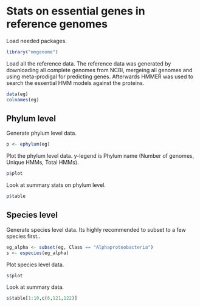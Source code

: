 Stats on essential genes in reference genomes
========================================================

Load needed packages.
```r
library("mmgenome")
```

Load all the reference data. The reference data was generated by downloading all complete genomes from NCBI, mergeing all genomes and using meta-prodigal for predicting genes. Afterwards HMMER was used to search the essential HMM models against the proteins.
```r
data(eg)
colnames(eg)
```

## Phylum level

Generate phylum level data.
```r
p <- ephylum(eg)
```

Plot the phylum level data. y-legend is Phylum name (Number of genomes, Unique HMMs, Total HMMs).
```r
p$plot
```

Look at summary stats on phylum level.
```r
p$table
```

## Species level
Generate species level data. Its highly recommended to subset to a few species first..
```r
eg_alpha <- subset(eg, Class == "Alphaproteobacteria")
s <- especies(eg_alpha)
```

Plot species level data.
```r
s$plot
```

Look at summary data.
```r
s$table[1:10,c(6,121,122)]
```